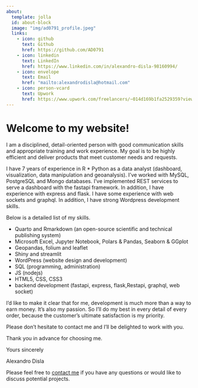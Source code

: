 ```yaml
---
about:
  template: jolla
  id: about-block
  image: "img/ad0791_profile.jpeg"
  links:
    - icon: github
      text: Github
      href: https://github.com/AD0791
    - icon: linkedin
      text: LinkedIn
      href: https://www.linkedin.com/in/alexandro-disla-98160994/
    - icon: envelope
      text: Email
      href: "mailto:alexandrodisla@hotmail.com"  
    - icon: person-vcard
      text: Upwork
      href: https://www.upwork.com/freelancers/~014d169b1fa2529359?viewMode=1
---
```


::: {#about-block}
:::

# Welcome to my website!

I am a disciplined, detail-oriented person with good communication skills and appropriate training and work experience. My goal is to be highly efficient and deliver products that meet customer needs and requests.

I have 7 years of experience in R * Python as a data analyst (dashboard, visualization, data manipulation and geoanalysis). I've worked with MySQL, PostgreSQL and Mongo databases. I've implemented REST services to serve a dashboard with the fastapi framework. In addition, I have experience with express and flask. I have some experience with web sockets and graphql. In addition, I have strong Wordpress development skills.

Below is a detailed list of my skills.

- Quarto and Rmarkdown (an open-source scientific and technical publishing system)
- Microsoft Excel, Jupyter Notebook, Polars & Pandas, Seaborn & GGplot
- Geopandas, folium and leaflet
- Shiny and streamlit
- WordPress (website design and development)
- SQL (programming, administration)
- JS (nodejs)
- HTML5, CSS, CSS3
- backend development (fastapi, express, flask,Restapi, graphql, web socket)

I'd like to make it clear that for me, development is much more than a way to earn money. It's also my passion. So I'll do my best in every detail of every order, because the customer's ultimate satisfaction is my priority.

Please don't hesitate to contact me and I'll be delighted to work with you.

Thank you in advance for choosing me.

Yours sincerely

Alexandro Disla



Please feel free to [contact me](mailto:alexandrodisla@hotmail.com) if you have any questions or would like to discuss potential projects.

